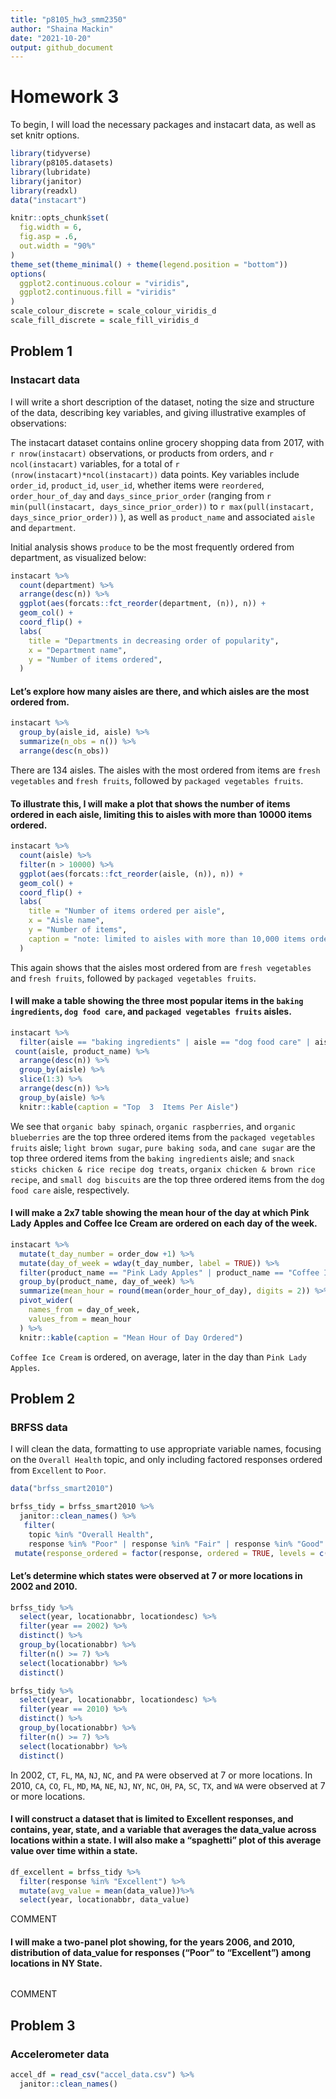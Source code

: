 ```yaml
---
title: "p8105_hw3_smm2350"
author: "Shaina Mackin" 
date: "2021-10-20"
output: github_document
---
```


# Homework 3

To begin, I will load the necessary packages and instacart data, as well as set knitr options.

```r
library(tidyverse)
library(p8105.datasets)
library(lubridate)
library(janitor)
library(readxl)
data("instacart")

knitr::opts_chunk$set(
  fig.width = 6,
  fig.asp = .6,
  out.width = "90%"
)
theme_set(theme_minimal() + theme(legend.position = "bottom"))
options(
  ggplot2.continuous.colour = "viridis",
  ggplot2.continuous.fill = "viridis"
)
scale_colour_discrete = scale_colour_viridis_d
scale_fill_discrete = scale_fill_viridis_d
```

## Problem 1

### Instacart data

I will write a short description of the dataset, noting the size and structure of the data, describing key variables, and giving illustrative examples of observations:

The instacart dataset contains online grocery shopping data from 2017, with `r nrow(instacart)` observations, or products from orders, and `r ncol(instacart)` variables, for a total of `r (nrow(instacart)*ncol(instacart))` data points. Key variables include `order_id`, `product_id`, `user_id`, whether items were `reordered`, `order_hour_of_day` and `days_since_prior_order` (ranging from `r min(pull(instacart, days_since_prior_order))` to `r max(pull(instacart, days_since_prior_order))` ), as well as `product_name` and associated `aisle` and `department`.

Initial analysis shows `produce` to be the most frequently ordered from department, as visualized below: 

```r
instacart %>%
  count(department) %>%
  arrange(desc(n)) %>%
  ggplot(aes(forcats::fct_reorder(department, (n)), n)) +
  geom_col() +
  coord_flip() +
  labs(
    title = "Departments in decreasing order of popularity",
    x = "Department name",
    y = "Number of items ordered",
  )
```

#### Let's explore how many aisles are there, and which aisles are the most ordered from.

```r
instacart %>%
  group_by(aisle_id, aisle) %>%
  summarize(n_obs = n()) %>%
  arrange(desc(n_obs)) 
```

There are 134 aisles. The aisles with the most ordered from items are `fresh vegetables` and `fresh fruits`, followed by `packaged vegetables fruits`. 

#### To illustrate this, I will make a plot that shows the number of items ordered in each aisle, limiting this to aisles with more than 10000 items ordered.

```r
instacart %>%
  count(aisle) %>%
  filter(n > 10000) %>%
  ggplot(aes(forcats::fct_reorder(aisle, (n)), n)) +
  geom_col() +
  coord_flip() +
  labs(
    title = "Number of items ordered per aisle",
    x = "Aisle name",
    y = "Number of items",
    caption = "note: limited to aisles with more than 10,000 items ordered"
  )
```

This again shows that the aisles most ordered from are `fresh vegetables` and `fresh fruits`, followed by `packaged vegetables fruits`.

#### I will make a table showing the three most popular items in the `baking ingredients`, `dog food care`, and `packaged vegetables fruits` aisles. 

```r
instacart %>%
  filter(aisle == "baking ingredients" | aisle == "dog food care" | aisle == "packaged vegetables fruits") %>%
 count(aisle, product_name) %>%
  arrange(desc(n)) %>%
  group_by(aisle) %>%
  slice(1:3) %>%
  arrange(desc(n)) %>%
  group_by(aisle) %>%
  knitr::kable(caption = "Top  3  Items Per Aisle")
```

We see that `organic baby spinach`, `organic raspberries`, and `organic blueberries` are the top three ordered items from the `packaged vegetables fruits` aisle; `light brown sugar`, `pure baking soda`, and `cane sugar` are the top three ordered items from the `baking ingredients` aisle; and `snack sticks chicken & rice recipe dog treats`, `organix chicken & brown rice recipe`, and `small dog biscuits` are the top three ordered items from the `dog food care` aisle, respectively.

#### I will make a 2x7 table showing the mean hour of the day at which Pink Lady Apples and Coffee Ice Cream are ordered on each day of the week. 

```r
instacart %>%
  mutate(t_day_number = order_dow +1) %>%
  mutate(day_of_week = wday(t_day_number, label = TRUE)) %>%
  filter(product_name == "Pink Lady Apples" | product_name == "Coffee Ice Cream") %>%
  group_by(product_name, day_of_week) %>%
  summarize(mean_hour = round(mean(order_hour_of_day), digits = 2)) %>%
  pivot_wider(
    names_from = day_of_week,
    values_from = mean_hour
  ) %>%
  knitr::kable(caption = "Mean Hour of Day Ordered")
```

`Coffee Ice Cream` is ordered, on average, later in the day than `Pink Lady Apples`. 

## Problem 2

### BRFSS data

I will clean the data, formatting to use appropriate variable names, focusing on the `Overall Health` topic, and only including factored responses ordered from `Excellent` to `Poor`.

```r
data("brfss_smart2010")

brfss_tidy = brfss_smart2010 %>%
  janitor::clean_names() %>%
   filter(
    topic %in% "Overall Health",
    response %in% "Poor" | response %in% "Fair" | response %in% "Good" | response %in% "Very Good" | response %in% "Excellent") %>% 
 mutate(response_ordered = factor(response, ordered = TRUE, levels = c("Poor", "Fair", "Good", "Very Good", "Excellent")))
```

#### Let's determine which states were observed at 7 or more locations in 2002 and 2010.

```r
brfss_tidy %>%
  select(year, locationabbr, locationdesc) %>%
  filter(year == 2002) %>%
  distinct() %>%
  group_by(locationabbr) %>%
  filter(n() >= 7) %>%
  select(locationabbr) %>%
  distinct()

brfss_tidy %>%
  select(year, locationabbr, locationdesc) %>%
  filter(year == 2010) %>%
  distinct() %>%
  group_by(locationabbr) %>%
  filter(n() >= 7) %>% 
  select(locationabbr) %>%
  distinct()
```

In 2002, `CT`, `FL`, `MA`, `NJ`, `NC`, and `PA` were observed at 7 or more locations. 
In 2010, `CA`, `CO`, `FL`, `MD`, `MA`, `NE`, `NJ`, `NY`, `NC`, `OH`, `PA`, `SC`, `TX`, and `WA` were observed at 7 or more locations.  

#### I will construct a dataset that is limited to Excellent responses, and contains, year, state, and a variable that averages the data_value across locations within a state. I will also make a “spaghetti” plot of this average value over time within a state.

```r
df_excellent = brfss_tidy %>%
  filter(response %in% "Excellent") %>%
  mutate(avg_value = mean(data_value))%>%
  select(year, locationabbr, data_value) 
```

COMMENT

#### I will make a two-panel plot showing, for the years 2006, and 2010, distribution of data_value for responses (“Poor” to “Excellent”) among locations in NY State.

```r

```

COMMENT 

## Problem 3

### Accelerometer data

```r
accel_df = read_csv("accel_data.csv") %>%
  janitor::clean_names()
```

